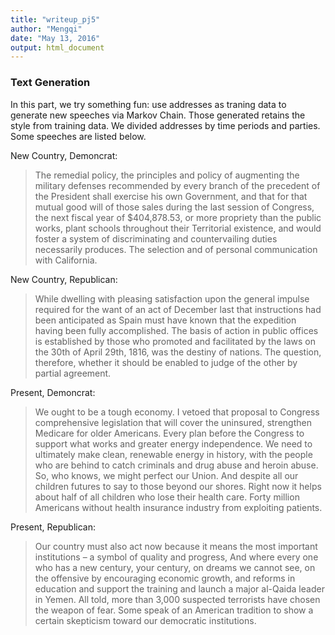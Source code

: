 ```yaml
---
title: "writeup_pj5"
author: "Mengqi"
date: "May 13, 2016"
output: html_document
---
```


### Text Generation
In this part, we try something fun: use addresses as traning data to generate new speeches via Markov Chain. Those generated retains the style from training data. We divided addresses by time periods and parties. Some speeches are listed below.

New Country, Demoncrat:

> The remedial policy, the principles and policy of augmenting the military defenses recommended by every branch of the precedent of the President shall exercise his own Government, and that for that mutual good will of those sales during the last session of Congress, the next fiscal year of $404,878.53, or more propriety than the public works, plant schools throughout their Territorial existence, and would foster a system of discriminating and countervailing duties necessarily produces. The selection and of personal communication with California.

New Country, Republican:

> While dwelling with pleasing satisfaction upon the general impulse required for the want of an act of December last that instructions had been anticipated as Spain must have known that the expedition having been fully accomplished. The basis of action in public offices is established by those who promoted and facilitated by the laws on the 30th of April 29th, 1816, was the destiny of nations. The question, therefore, whether it should be enabled to judge of the other by partial agreement.

Present, Demoncrat:

> We ought to be a tough economy. I vetoed that proposal to Congress comprehensive legislation that will cover the uninsured, strengthen Medicare for older Americans. Every plan before the Congress to support what works and greater energy independence. We need to ultimately make clean, renewable energy in history, with the people who are behind to catch criminals and drug abuse and heroin abuse. So, who knows, we might perfect our Union. And despite all our children futures to say to those beyond our shores. Right now it helps about half of all children who lose their health care. Forty million Americans without health insurance industry from exploiting patients.

Present, Republican:

> Our country must also act now because it means the most important institutions -- a symbol of quality and progress, And where every one who has a new century, your century, on dreams we cannot see, on the offensive by encouraging economic growth, and reforms in education and support the training and launch a major al-Qaida leader in Yemen. All told, more than 3,000 suspected terrorists have chosen the weapon of fear. Some speak of an American tradition to show a certain skepticism toward our democratic institutions.

